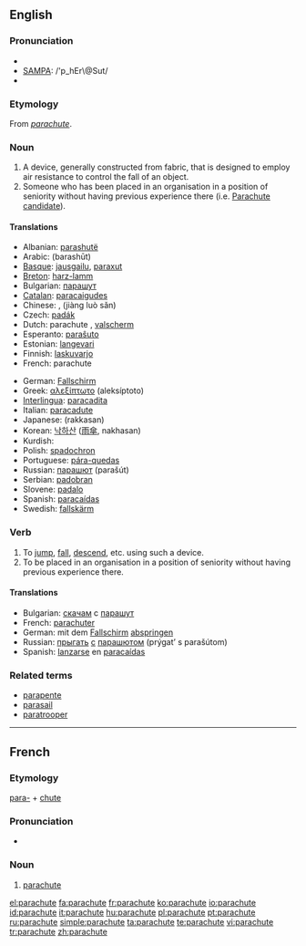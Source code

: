 {{wikipedia|dab=parachute (disambiguation)|parachute}}
==English==

===Pronunciation===
* {{IPA|/ˈpʰɛɹəʃut/}}
* [[w:SAMPA|SAMPA]]: /'p_hEr\@Sut/
* {{audio|en-us-parachute.ogg|Audio (US)}}

===Etymology===
From {{F.}} ''[[#French|parachute]]''.

===Noun===
{{wikipedia}}
{{en-noun}}

# A device, generally constructed from fabric, that is designed to employ air resistance to control the fall of an object.
# Someone who has been placed in an organisation in a position of seniority without having previous experience there (i.e. [[w:Parachute candidate|Parachute candidate]]).

====Translations====
{{top}}
* Albanian: [[parashutë]] {{f}}
* Arabic: {{Arab|[[براشوت]]}} (barashūt) {{m}}
* [[Basque]]: [[jausgailu]], [[paraxut]]
* [[Breton]]: [[harz-lamm]] {{m}}
* Bulgarian: [[парашут]] {{m}}
* [[Catalan]]: [[paracaigudes]] {{m}}
* Chinese: {{Hani|[[降落傘]]}}, {{Hani|[[降落伞]]}} (jiàng luò sǎn)
* Czech: [[padák]] {{m}}
* Dutch: parachute {{m}}, [[valscherm]] {{n}}
* Esperanto: [[paraŝuto]]
* Estonian: [[langevari]]
* Finnish: [[laskuvarjo]]
* French: parachute {{m}}
{{mid}}
* German: [[Fallschirm]] {{m}}
* Greek: [[αλεξίπτωτο]] (aleksíptoto) {{n}}
* [[Interlingua]]: [[paracadita]]
* Italian: [[paracadute]] {{m}}
* Japanese: {{Jpan|[[落下傘]]}} (rakkasan)
* Korean: [[낙하산]] ([[雨傘]], nakhasan)
* Kurdish: {{KUchar|[[په‌ڕاشوت]]}}
* Polish: [[spadochron]] {{m}}
* Portuguese: [[pára-quedas]] {{m}}
* Russian: [[парашют]] (parašút) {{m}}
* Serbian: [[padobran]]
* Slovene: [[padalo]] {{n}}
* Spanish: [[paracaídas]] {{m}}
* Swedish: [[fallskärm]] {{c}}
{{bottom}}

===Verb===
{{en-verb|parachut|ing}}

# To [[jump]], [[fall]], [[descend]], etc. using such a device.
# To be placed in an organisation in a position of seniority without having previous experience there.

====Translations====
* Bulgarian: [[скачам]] с [[парашут]]
* French: [[parachuter]]
* German: mit dem [[Fallschirm]] [[abspringen]]
* Russian: [[прыгать]] [[с#Russian|с]] [[парашют|парашютом]] (prýgat’ s parašútom)
* Spanish: [[lanzarse]] en [[paracaídas]]

===Related terms===
* [[parapente]]
* [[parasail]]
* [[paratrooper]]

----

==French==

===Etymology===
[[para-]] + [[chute]]

===Pronunciation===
* {{audio|Fr-parachute.ogg|audio}}

===Noun===
{{fr-noun|m}}

# [[#Noun|parachute]]

[[el:parachute]]
[[fa:parachute]]
[[fr:parachute]]
[[ko:parachute]]
[[io:parachute]]
[[id:parachute]]
[[it:parachute]]
[[hu:parachute]]
[[pl:parachute]]
[[pt:parachute]]
[[ru:parachute]]
[[simple:parachute]]
[[ta:parachute]]
[[te:parachute]]
[[vi:parachute]]
[[tr:parachute]]
[[zh:parachute]]